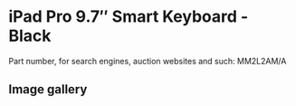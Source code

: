 
# iPad Pro 9.7″ Smart Keyboard - Black

Part number, for search engines, auction websites and such: MM2L2AM/A

## Image gallery

<div style={{ width: "768px" }}>
  <GalleryComponent
    images={[
      {
        original: "/everysource/MM2L2.webp",
        thumbnail: "/everypreview/MM2L2.webp",
      },
      {
        original: "/everysource/MM2L2_AV1.webp",
        thumbnail: "/everypreview/MM2L2_AV1.webp",
      },
      {
        original: "/everysource/MM2L2_AV2.webp",
        thumbnail: "/everypreview/MM2L2_AV2.webp",
      },
      {
        original: "/everysource/MM2L2_AV3.webp",
        thumbnail: "/everypreview/MM2L2_AV3.webp",
      }
    ]}
  />
</div>